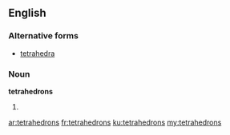 ==English==

===Alternative forms===
* [[tetrahedra]]

===Noun===
'''tetrahedrons'''

# {{plural of|[[tetrahedron]]}}

[[ar:tetrahedrons]]
[[fr:tetrahedrons]]
[[ku:tetrahedrons]]
[[my:tetrahedrons]]